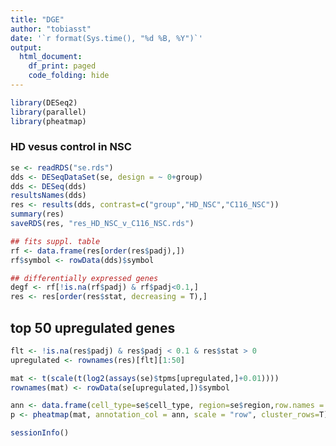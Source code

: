 ```yaml
---
title: "DGE"
author: "tobiasst"
date: '`r format(Sys.time(), "%d %B, %Y")`'
output:
  html_document:
    df_print: paged
    code_folding: hide
---
```


```r
library(DESeq2)
library(parallel)
library(pheatmap)
```

### HD vesus control in NSC 

```r
se <- readRDS("se.rds")
dds <- DESeqDataSet(se, design = ~ 0+group)
dds <- DESeq(dds)
resultsNames(dds)
res <- results(dds, contrast=c("group","HD_NSC","C116_NSC"))
summary(res)
saveRDS(res, "res_HD_NSC_v_C116_NSC.rds")

## fits suppl. table 
rf <- data.frame(res[order(res$padj),])
rf$symbol <- rowData(dds)$symbol

## differentially expressed genes
degf <- rf[!is.na(rf$padj) & rf$padj<0.1,]
res <- res[order(res$stat, decreasing = T),]

```


## top 50 upregulated genes

```r

flt <- !is.na(res$padj) & res$padj < 0.1 & res$stat > 0
upregulated <- rownames(res)[flt][1:50]

mat <- t(scale(t(log2(assays(se)$tpms[upregulated,]+0.01))))
rownames(mat) <- rowData(se[upregulated,])$symbol

ann <- data.frame(cell_type=se$cell_type, region=se$region,row.names = colnames(mat))
p <- pheatmap(mat, annotation_col = ann, scale = "row", cluster_rows=T)
```


```r
sessionInfo()
```

